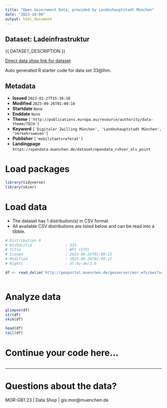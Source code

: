 ```yaml
---
title: "Open Government Data, provided by Landeshauptstadt München"
date: "2023-10-09"
output: html_document
---
```


## Dataset: Ladeinfrastruktur

{{ DATASET_DESCRIPTION }}

[Direct data shop link for dataset](https://opendata.muenchen.de/dataset/opendata_ruhver_els_point)

Auto generated R starter code for data set 33@lhm.

## Metadata

- **Issued** `2023-02-27T15:30:38`
- **Modified** `2023-09-26T01:00:10`
- **Startdate** `None`
- **Enddate** `None`
- **Theme** `['http://publications.europa.eu/resource/authority/data-theme/TECH']`
- **Keyword** `['Digitaler Zwilling München', 'Landeshauptstadt München', 'Verkehrswesen']`
- **Publisher** `['mobilitaetsreferat']`
- **Landingpage** `https://opendata.muenchen.de/dataset/opendata_ruhver_els_point`


# Load packages

```r

library(tidyverse)
library(skimr)

```

# Load data

-   The dataset has 1 distribution(s) in CSV format.
-   All available CSV distributions are listed below and can be read into a tibble.

```r

# Distribution 0
# Ktzhdistid               : 333
# Title                    : WFS (CSV)
# Issued                   : 2023-09-26T01:00:12
# Modified                 : 2023-09-26T01:00:12
# Rights                   : dl-by-de/2.0

df <- read_delim('http://geoportal.muenchen.de/geoserver/mor_wfs/ows?service=WFS&amp;version=1.0.0&amp;request=GetFeature&amp;typeName=mor_wfs:opendata_ruhver_els_point&amp;outputFormat=csv')



```

# Analyze data

```r

glimpse(df)
str(df)
skim(df)

head(df)
tail(df)

```

# Continue your code here...

```r

```

------------------------------------------------------------------------

# Questions about the data?

MOR-GB1.23 | Data Shop | gis.mor@muenchen.de
